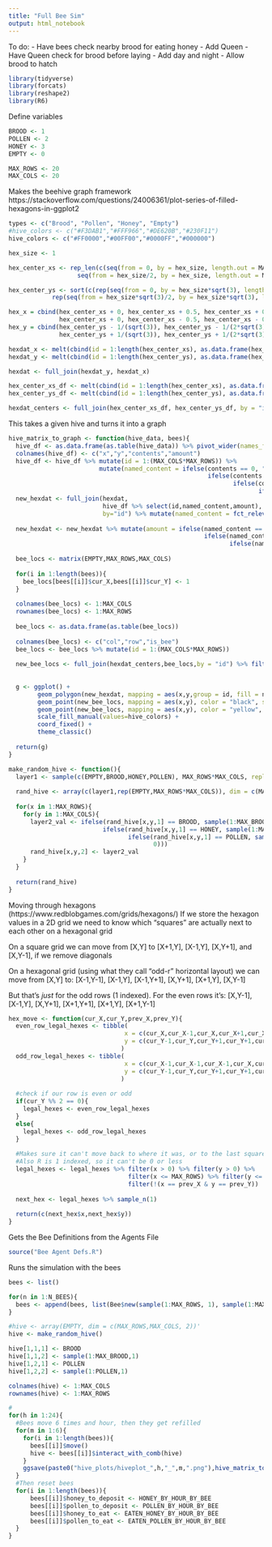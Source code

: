 ```yaml
---
title: "Full Bee Sim"
output: html_notebook
---
```


To do:
 - Have bees check nearby brood for eating honey
 - Add Queen
    - Have Queen check for brood before laying
 - Add day and night
 - Allow brood to hatch

```r
library(tidyverse)
library(forcats)
library(reshape2)
library(R6)
```

Define variables
```r
BROOD <- 1
POLLEN <- 2
HONEY <- 3 
EMPTY <- 0

MAX_ROWS <- 20
MAX_COLS <- 20
```

Makes the beehive graph framework
https://stackoverflow.com/questions/24006361/plot-series-of-filled-hexagons-in-ggplot2
```r

types <- c("Brood", "Pollen", "Honey", "Empty")
#hive_colors <- c("#F3DAB1","#FFF966","#DE620B","#230F11")
hive_colors <- c("#FF0000","#00FF00","#0000FF","#000000")

hex_size <- 1

hex_center_xs <- rep_len(c(seq(from = 0, by = hex_size, length.out = MAX_ROWS),
                   seq(from = hex_size/2, by = hex_size, length.out = MAX_ROWS)), MAX_ROWS*MAX_COLS)

hex_center_ys <- sort(c(rep(seq(from = 0, by = hex_size*sqrt(3), length.out=ceiling(MAX_COLS/2)), MAX_ROWS),
            rep(seq(from = hex_size*sqrt(3)/2, by = hex_size*sqrt(3), length.out=floor(MAX_COLS/2)), MAX_ROWS)),decreasing = TRUE)

hex_x = cbind(hex_center_xs + 0, hex_center_xs + 0.5, hex_center_xs + 0.5,
              hex_center_xs + 0, hex_center_xs - 0.5, hex_center_xs - 0.5) 
hex_y = cbind(hex_center_ys - 1/(sqrt(3)), hex_center_ys - 1/(2*sqrt(3)), hex_center_ys + 1/(2*sqrt(3)),
              hex_center_ys + 1/(sqrt(3)), hex_center_ys + 1/(2*sqrt(3)), hex_center_ys - 1/(2*sqrt(3)))

hexdat_x <- melt(cbind(id = 1:length(hex_center_xs), as.data.frame(hex_x)), id.vars = "id", value.name = "x")
hexdat_y <- melt(cbind(id = 1:length(hex_center_ys), as.data.frame(hex_y)), id.vars = "id", value.name = "y")

hexdat <- full_join(hexdat_y, hexdat_x)

hex_center_xs_df <- melt(cbind(id = 1:length(hex_center_xs), as.data.frame(hex_center_xs)), id.vars = "id", value.name = "x") %>% select(-variable)
hex_center_ys_df <- melt(cbind(id = 1:length(hex_center_ys), as.data.frame(hex_center_ys)), id.vars = "id", value.name = "y") %>% select(-variable)

hexdat_centers <- full_join(hex_center_xs_df, hex_center_ys_df, by = "id") 

```

This takes a given hive and turns it into a graph

```r

hive_matrix_to_graph <- function(hive_data, bees){
  hive_df <- as.data.frame(as.table(hive_data)) %>% pivot_wider(names_from = Var3, values_from = Freq)
  colnames(hive_df) <- c("x","y","contents","amount")
  hive_df <- hive_df %>% mutate(id = 1:(MAX_COLS*MAX_ROWS)) %>% 
                         mutate(named_content = ifelse(contents == 0, "Empty",
                                                       ifelse(contents == 1, "Brood",
                                                              ifelse(contents == 2, "Pollen",
                                                                     ifelse(contents == 3, "Honey","???")))))
  new_hexdat <- full_join(hexdat,
                          hive_df %>% select(id,named_content,amount),
                          by="id") %>% mutate(named_content = fct_relevel(as.factor(named_content),types))
  
  new_hexdat <- new_hexdat %>% mutate(amount = ifelse(named_content == "Honey",amount/MAX_HONEY,
                                                      ifelse(named_content == "Pollen",amount/MAX_POLLEN,
                                                             ifelse(named_content == "Brood",amount/MAX_BROOD,1))))
  
  bee_locs <- matrix(EMPTY,MAX_ROWS,MAX_COLS)
  
  for(i in 1:length(bees)){
    bee_locs[bees[[i]]$cur_X,bees[[i]]$cur_Y] <- 1
  }
  
  colnames(bee_locs) <- 1:MAX_COLS
  rownames(bee_locs) <- 1:MAX_ROWS
  
  bee_locs <- as.data.frame(as.table(bee_locs))
  
  colnames(bee_locs) <- c("col","row","is_bee")
  bee_locs <- bee_locs %>% mutate(id = 1:(MAX_COLS*MAX_ROWS))
  
  new_bee_locs <- full_join(hexdat_centers,bee_locs,by = "id") %>% filter(is_bee == 1)
                            
  
  g <- ggplot() + 
        geom_polygon(new_hexdat, mapping = aes(x,y,group = id, fill = named_content, alpha = amount), colour = "black") +
        geom_point(new_bee_locs, mapping = aes(x,y), color = "black", size = 5) +
        geom_point(new_bee_locs, mapping = aes(x,y), color = "yellow", size = 3) +
        scale_fill_manual(values=hive_colors) +
        coord_fixed() +
        theme_classic()
  
  return(g)
}
```

```r
make_random_hive <- function(){
  layer1 <- sample(c(EMPTY,BROOD,HONEY,POLLEN), MAX_ROWS*MAX_COLS, replace = TRUE, prob = c(5,1,1,1))
  
  rand_hive <- array(c(layer1,rep(EMPTY,MAX_ROWS*MAX_COLS)), dim = c(MAX_ROWS,MAX_COLS, 2))
  
  for(x in 1:MAX_ROWS){
    for(y in 1:MAX_COLS){
      layer2_val <- ifelse(rand_hive[x,y,1] == BROOD, sample(1:MAX_BROOD, 1),
                          ifelse(rand_hive[x,y,1] == HONEY, sample(1:MAX_HONEY,1),
                                 ifelse(rand_hive[x,y,1] == POLLEN, sample(1:MAX_POLLEN,1),
                                        0)))
      rand_hive[x,y,2] <- layer2_val
    }
  }
  
  return(rand_hive)
}
```


Moving through hexagons (https://www.redblobgames.com/grids/hexagons/)
If we store the hexagon values in a 2D grid we need to know which "squares" are actually next to each other on a hexagonal grid

On a square grid we can move from [X,Y] to [X+1,Y], [X-1,Y], [X,Y+1], and [X,Y-1], if we remove diagonals

On a hexagonal grid (using what they call “odd-r” horizontal layout) we can move from [X,Y] to:
    [X-1,Y-1], [X-1,Y], [X-1,Y+1], [X,Y+1], [X+1,Y], [X,Y-1]
    
But that's *just* for the odd rows (1 indexed). For the even rows it's: 
    [X,Y-1], [X-1,Y], [X,Y+1], [X+1,Y+1], [X+1,Y], [X+1,Y-1]

```r

hex_move <- function(cur_X,cur_Y,prev_X,prev_Y){
  even_row_legal_hexes <- tibble(
                                x = c(cur_X,cur_X-1,cur_X,cur_X+1,cur_X+1,cur_X+1),
                                y = c(cur_Y-1,cur_Y,cur_Y+1,cur_Y+1,cur_Y,cur_Y-1)
                               )
  odd_row_legal_hexes <- tibble(
                                x = c(cur_X-1,cur_X-1,cur_X-1,cur_X,cur_X+1,cur_X),
                                y = c(cur_Y-1,cur_Y,cur_Y+1,cur_Y+1,cur_Y,cur_Y-1)
                               )
  
  #check if our row is even or odd
  if(cur_Y %% 2 == 0){
    legal_hexes <- even_row_legal_hexes
  }
  else{
    legal_hexes <- odd_row_legal_hexes
  }
  
  #Makes sure it can't move back to where it was, or to the last square it was on
  #Also R is 1 indexed, so it can't be 0 or less
  legal_hexes <- legal_hexes %>% filter(x > 0) %>% filter(y > 0) %>%
                                 filter(x <= MAX_ROWS) %>% filter(y <= MAX_COLS) %>%
                                 filter(!(x == prev_X & y == prev_Y))
  
  next_hex <- legal_hexes %>% sample_n(1)
  
  return(c(next_hex$x,next_hex$y))
}

```


Gets the Bee Definitions from the Agents File
```r
source("Bee Agent Defs.R")
```


Runs the simulation with the bees

```r
bees <- list()

for(n in 1:N_BEES){
  bees <- append(bees, list(Bee$new(sample(1:MAX_ROWS, 1), sample(1:MAX_COLS, 1))))
}

#hive <- array(EMPTY, dim = c(MAX_ROWS,MAX_COLS, 2))'
hive <- make_random_hive()

hive[1,1,1] <- BROOD
hive[1,1,2] <- sample(1:MAX_BROOD,1)
hive[1,2,1] <- POLLEN
hive[1,2,2] <- sample(1:POLLEN,1)

colnames(hive) <- 1:MAX_COLS
rownames(hive) <- 1:MAX_ROWS

#
for(h in 1:24){
  #Bees move 6 times and hour, then they get refilled
  for(m in 1:6){
    for(i in 1:length(bees)){
      bees[[i]]$move()
      hive <- bees[[i]]$interact_with_comb(hive)
    }
    ggsave(paste0("hive_plots/hiveplot_",h,"_",m,".png"),hive_matrix_to_graph(hive,bees))
  }
  #Then reset bees
  for(i in 1:length(bees)){
      bees[[i]]$honey_to_deposit <- HONEY_BY_HOUR_BY_BEE
      bees[[i]]$pollen_to_deposit <- POLLEN_BY_HOUR_BY_BEE
      bees[[i]]$honey_to_eat <- EATEN_HONEY_BY_HOUR_BY_BEE
      bees[[i]]$pollen_to_eat <- EATEN_POLLEN_BY_HOUR_BY_BEE
  }
}

```